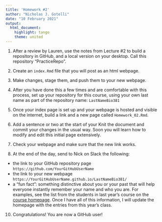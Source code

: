 ```yaml
---
title: 'Homework #2'
author: "Nicholas J. Gotelli"
date: "10 February 2021"
output: 
  html_document: 
    highlight: tango
    theme: united
---
```


1. After a review by Lauren, use the notes from Lecture #2 to build a repository in GitHub, and a local version on your desktop. Call this repository "PracticeRepo".

2. Create an `index.Rmd` file that you will post as an html webpage.

3. Make changes, stage them, and push them to your new webpage.

4. After you have done this a few times and are comfortable with this process, set up your repository for this course, using your own last name as part of the repository name: `LastNameBio381`

5. Once your index page is set up and your webpage is hosted and visible on the internet, build a link and a new page called `Homework_02.Rmd`.

6. Add a sentence or two at the start of your Knit the document and commit your changes in the usual way. Soon you will learn how to modify and edit this initial page extensively.

7. Check your webpage and make sure that the new link works. 

8. At the end of the day, send to Nick on Slack the following:
  - the link to your GitHub repository page `https://github.com/YourGitHubUserName`
  - the link to your new webpage `https://YourGitHubUserName.github.io/LastNameBio381/`
  - a "fun fact": something distinctive about you or your past that will help everyone instantly remember your name and who you are. For examples, see the list from the students in last year's course on the [course homepage](https://gotellilab.github.io/Bio381/). Once I have all of this information, I will update the homepage with the entries from this year's class.
  
10. Congratulations! You are now a GitHub user!





